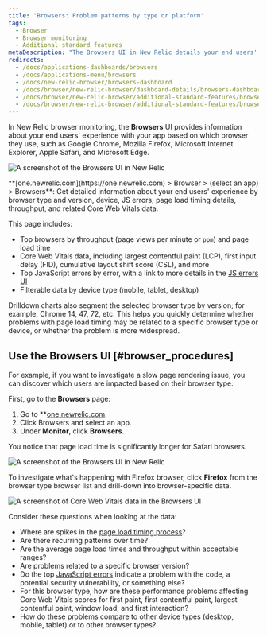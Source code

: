 ```yaml
---
title: 'Browsers: Problem patterns by type or platform'
tags:
  - Browser
  - Browser monitoring
  - Additional standard features
metaDescription: "The Browsers UI in New Relic details your end users' experience with your app by type (Chrome, Edge, Safari, etc.) and platform (mobile, tablet, desktop)." 
redirects:
  - /docs/applications-dashboards/browsers
  - /docs/applications-menu/browsers
  - /docs/new-relic-browser/browsers-dashboard
  - /docs/browser/new-relic-browser/dashboard-details/browsers-dashboard
  - /docs/browser/new-relic-browser/additional-standard-features/browsers-problem-patterns-type-or-location
  - /docs/browser/new-relic-browser/additional-standard-features/browsers-problem-patterns-type-or-platform
---
```






In New Relic browser monitoring, the **Browsers** UI provides information about your end users' experience with your app based on which browser they use, such as Google Chrome, Mozilla Firefox, Microsoft Internet Explorer, Apple Safari, and Microsoft Edge. 

<img
  title="Browsers UI"
  alt="A screenshot of the Browsers UI in New Relic"
  src={browserBrowsersUi}
/>

<figcaption>
  **[one.newrelic.com](https://one.newrelic.com) > Browser > (select an app) > Browsers**: Get detailed information about your end users' experience by browser type and version, device, JS errors, page load timing details, throughput, and related Core Web Vitals data.
</figcaption>

This page includes:

* Top browsers by throughput (page views per minute or `ppm`) and page load time
* Core Web Vitals data, including largest contentful paint (LCP), first input delay (FID), cumulative layout shift score (CSL), and more
* Top JavaScript errors by error, with a link to more details in the [JS errors UI](/docs/browser/new-relic-browser/browser-pro-features/javascript-errors-page-detect-analyze-errors/)
* Filterable data by device type (mobile, tablet, desktop)

Drilldown charts also segment the selected browser type by version; for example, Chrome 14, 47, 72, etc. This helps you quickly determine whether problems with page load timing may be related to a specific browser type or device, or whether the problem is more widespread.

## Use the Browsers UI [#browser_procedures]

For example, if you want to investigate a slow page rendering issue, you can discover which users are impacted based on their browser type.

First, go to the **Browsers** page:
1. Go to **[one.newrelic.com](https://one.newrelic.com).
2. Click Browsers and select an app.
3. Under **Monitor**, click **Browsers**. 

You notice that page load time is significantly longer for Safari browsers. 

<img
  title="Browsers UI"
  alt="A screenshot of the Browsers UI in New Relic"
  src={browserBrowserLoadTime}
/>

To investigate what's happening with Firefox browser,  click **Firefox** from the browser type browser list and drill-down into browser-specific data. 

<img
  title="Core Web Vitals data in the Browsers UI"
  alt="A screenshot of Core Web Vitals data in the Browsers UI"
  src={browserChromeExample}
/>


Consider these questions when looking at the data:

* Where are spikes in the [page load timing process](/docs/browser/new-relic-browser/page-load-timing-resources/page-load-timing-process)?
* Are there recurring patterns over time?
* Are the average page load times and throughput within acceptable ranges?
* Are problems related to a specific browser version?
* Do the top [JavaScript errors](/docs/browser/new-relic-browser/browser-pro-features/javascript-errors-page-detect-analyze-errors/) indicate a problem with the code, a potential security vulnerability, or something else? 
* For this browser type, how are these performance problems affecting Core Web Vitals scores for first paint, first contentful paint, largest contentful paint, window load, and first interaction?
* How do these problems compare to other device types (desktop, mobile, tablet) or to other browser types?
